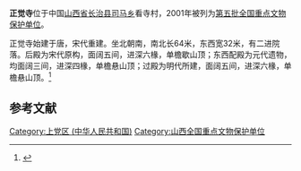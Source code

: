 {{coord|36|06|58|N|113|00|41|E|display=title|scale:10000}}
{{文物保护单位
| 级别 = 全国
| 名称 = 正觉寺
| 图片 = 
| 所在 = [[山西省|山西省]][[长治县|长治县]]
| 分类 = 古建筑
| 时代 = 金至明
| 编号 = [[第五批全国重点文物保护单位|第五批]]第228项
| 登录 = 2001年6月25日
}}
'''正觉寺'''位于中国[[山西省|山西省]][[长治县|长治县]][[司马乡|司马乡]]看寺村，2001年被列为[[第五批全国重点文物保护单位|第五批全国重点文物保护单位]]。

正觉寺始建于唐，宋代重建。坐北朝南，南北长64米，东西宽32米，有二进院落。后殿为宋代原构，面阔五间，进深六椽，单檐歇山顶；东西配殿为元代遗物，均面阔三间，进深四椽，单檐悬山顶；过殿为明代所建，面阔五间，进深六椽，单檐悬山顶。<ref>{{Cite book |title=全国重点文物保护单位·第一至第五批·第Ⅰ卷 |publisher=文物出版社 |year=2004 |isbn=7-5010-1525-2 |pages=368 }}</ref>

==参考文献==
{{reflist}}

{{山西全国重点文物保护单位}}
{{中国木构建筑 (唐-宋)}}

{{DEFAULTSORT:Zheng}}
[[Category:上党区_(中华人民共和国)|Category:上党区 (中华人民共和国)]]
[[Category:山西全国重点文物保护单位|Category:山西全国重点文物保护单位]]
{{文物保护单位小作品}}
{{山西小作品}}